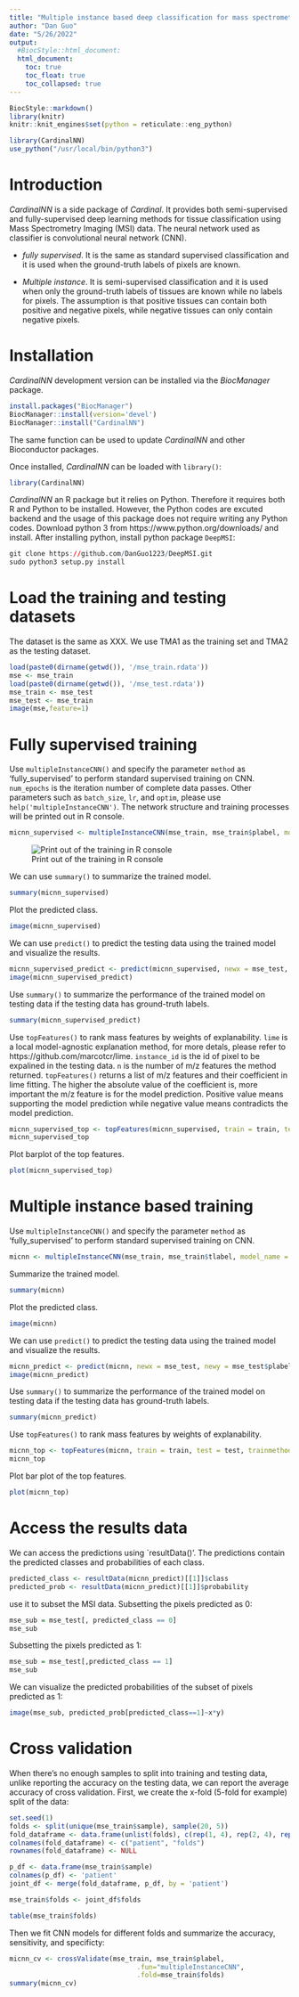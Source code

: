 ```yaml
---
title: "Multiple instance based deep classification for mass spectrometry imaging"
author: "Dan Guo"
date: "5/26/2022"
output:
  #BiocStyle::html_document:
  html_document:
    toc: true
    toc_float: true
    toc_collapsed: true
---
```


```r
BiocStyle::markdown()
library(knitr)
knitr::knit_engines$set(python = reticulate::eng_python)
```

```r
library(CardinalNN)
use_python("/usr/local/bin/python3")

```


# Introduction


*CardinalNN* is a side package of *Cardinal*. It provides both semi-supervised and fully-supervised deep learning methods for tissue classification using Mass Spectrometry Imaging (MSI) data. The neural network used as classifier is convolutional neural network (CNN). 

- _fully supervised_. It is the same as standard supervised classification and it is used when the ground-truth labels of pixels are known.

- _Multiple instance_. It is semi-supervised classification and it is used when only the ground-truth labels of tissues are known while no labels for pixels. The assumption is that positive tissues can contain both positive and negative pixels, while negative tissues can only contain negative pixels.

# Installation

*CardinalNN* development version can be installed via the *BiocManager* package.

```r
install.packages("BiocManager")
BiocManager::install(version='devel')
BiocManager::install("CardinalNN")
```

The same function can be used to update *CardinalNN* and other Bioconductor packages.

Once installed, *CardinalNN* can be loaded with `library()`:

```r
library(CardinalNN)
```

*CardinalNN* an R package but it relies on Python. Therefore it requires both R and Python to be installed. However, the Python codes are excuted backend and the usage of this package does not require writing any Python codes. Download python 3 from https://www.python.org/downloads/ and install. After installing python, install python package `DeepMSI`:

```r
git clone https://github.com/DanGuo1223/DeepMSI.git
sudo python3 setup.py install
```



# Load the training and testing datasets

The dataset is the same as XXX. We use TMA1 as the training set and TMA2 as the testing dataset.

```r
load(paste0(dirname(getwd()), '/mse_train.rdata'))
mse <- mse_train
load(paste0(dirname(getwd()), '/mse_test.rdata'))
mse_train <- mse_test
mse_test <- mse_train
image(mse,feature=1)
```

# Fully supervised training

Use `multipleInstanceCNN()` and specify the parameter `method` as 'fully_supervised' to perform standard supervised training on CNN. `num_epochs` is the iteration number of complete data passes. Other parameters such as `batch_size`, `lr`, and `optim`, please use `help('multipleInstanceCNN')`. The network structure and training processes will be printed out in R console.

```r
micnn_supervised <- multipleInstanceCNN(mse_train, mse_train$plabel, model_name = 'bladder_classifier1', method = 'fully_supervised', num_epochs = 1)
```
![Print out of the training in R console](console.png)

We can use `summary()` to summarize the trained model.

```r
summary(micnn_supervised)
```

Plot the predicted class.

```r
image(micnn_supervised)
```

We can use `predict()` to predict the testing data using the trained model and visualize the results.

```r
micnn_supervised_predict <- predict(micnn_supervised, newx = mse_test, newy = mse_test$plabel)
image(micnn_supervised_predict)
```



Use `summary()` to summarize the performance of the trained model on testing data if the testing data has ground-truth labels.

```r
summary(micnn_supervised_predict)
```


Use `topFeatures()` to rank mass features by weights of explanability. `lime` is a local model-agnostic explanation method, for more detals, please refer to https://github.com/marcotcr/lime. `instance_id` is the id of pixel to be expalined in the testing data. `n` is the number of m/z features the method returned. `topFeatures()` returns a list of m/z features and their coefficient in lime fitting. The higher the absolute value of the coefficient is, more important the m/z feature is for the model prediction. Positive value means supporting the model prediction while negative value means contradicts the model prediction. 

```r
micnn_supervised_top <- topFeatures(micnn_supervised, train = train, test = test, method = 'lime', instance_id = 1, n = 10)
micnn_supervised_top
```


Plot barplot of the top features.

```r
plot(micnn_supervised_top)
```

# Multiple instance based training

Use `multipleInstanceCNN()` and specify the parameter `method` as 'fully_supervised' to perform standard supervised training on CNN.

```r
micnn <- multipleInstanceCNN(mse_train, mse_train$tlabel, model_name = 'bladder_classifier2', method = 'multiple_instance', num_epochs = 2)
```

Summarize the trained model.

```r
summary(micnn)
```

Plot the predicted class.

```r
image(micnn)
```

We can use `predict()` to predict the testing data using the trained model and visualize the results.

```r
micnn_predict <- predict(micnn, newx = mse_test, newy = mse_test$plabel)
image(micnn_predict)
```

Use `summary()` to summarize the performance of the trained model on testing data if the testing data has ground-truth labels.

```r
summary(micnn_predict)
```


Use `topFeatures()` to rank mass features by weights of explanability.

```r
micnn_top <- topFeatures(micnn, train = train, test = test, trainmethod = 'lime', n = 10)
micnn_top
```


Plot bar plot of the top features.

```r
plot(micnn_top)
```

# Access the results data 

We can access the predictions using `resultData()'. The predictions contain the predicted classes and probabilities of each class.

```r
predicted_class <- resultData(micnn_predict)[[1]]$class
predicted_prob <- resultData(micnn_predict)[[1]]$probability
```


use it to subset the MSI data. Subsetting the pixels predicted as 0:

```r
mse_sub = mse_test[, predicted_class == 0]
mse_sub
```

Subsetting the pixels predicted as 1:


```r
mse_sub = mse_test[,predicted_class == 1]
mse_sub
```

We can visualize the predicted probabilities of the subset of pixels predicted as 1:

```r
image(mse_sub, predicted_prob[predicted_class==1]~x*y)
```


# Cross validation

When there's no enough samples to split into training and testing data, unlike reporting the accuracy on the testing data, we can report the average accuracy of cross validation. First, we create the x-fold (5-fold for example) split of the data:

```r
set.seed(1)
folds <- split(unique(mse_train$sample), sample(20, 5))
fold_dataframe <- data.frame(unlist(folds), c(rep(1, 4), rep(2, 4), rep(3, 4), rep (4,4), rep(5,4)))
colnames(fold_dataframe) <- c("patient", "folds")
rownames(fold_dataframe) <- NULL

p_df <- data.frame(mse_train$sample)
colnames(p_df) <- 'patient'
joint_df <- merge(fold_dataframe, p_df, by = 'patient')

mse_train$folds <- joint_df$folds

table(mse_train$folds)
```

Then we fit CNN models for different folds and summarize the accuracy, sensitivity, and specificty:

```r
micnn_cv <- crossValidate(mse_train, mse_train$plabel, 
                                .fun="multipleInstanceCNN", 
                                .fold=mse_train$folds)
summary(micnn_cv)
```

